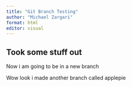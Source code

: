 ```yaml
---
title: "Git Branch Testing"
author: "Michael Zargari"
format: html
editor: visual
---
```


## Took some stuff out

Now i am going to be in a new branch

Wow look i made another branch called applepie
